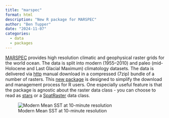 ```yaml
---
title: "marspec"
format: html
description: "New R package for MARSPEC"
author: "Ben Tupper"
date: "2024-11-07"
categories:
  - data
  - packages
---
```


[MARSPEC](http://www.marspec.org/) provides high resolution climatic and geophysical raster grids for the world ocean. The data is split into modern (1955–2010) and paleo (mid-Holocene and Last Glacial Maximum) climatology datasets.  The data is delivered via [http](https://en.wikipedia.org/wiki/HTTP) manual download in a compressed (7zip) bundle of a number of rasters.  This [new package](https://github.com/BigelowLab/marspec) is designed to simplify the download and management process for R users.  One especially useful feature is that the package is agnostic about the raster data class - you can choose to read as [stars](https://r-spatial.github.io/stars/) or a [SpatRaster](https://rspatial.org/) data class.

![Modern Mean SST at 10-minute resolution](read_spatraster-1.png)